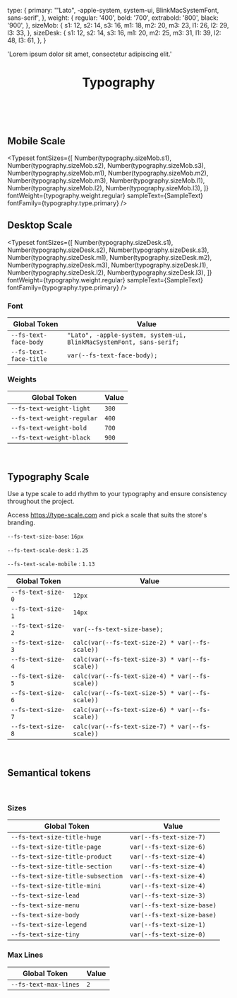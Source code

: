 
<Meta title="Fundamentals/Typography" />

  type: {
    primary: '"Lato", -apple-system, system-ui, BlinkMacSystemFont, sans-serif',
  },
  weight: {
    regular: '400',
    bold: '700',
    extrabold: '800',
    black: '900',
  },
  sizeMob: {
    s1: 12,
    s2: 14,
    s3: 16,
    m1: 18,
    m2: 20,
    m3: 23,
    l1: 26,
    l2: 29,
    l3: 33,
  },
  sizeDesk: {
    s1: 12,
    s2: 14,
    s3: 16,
    m1: 20,
    m2: 25,
    m3: 31,
    l1: 39,
    l2: 48,
    l3: 61,
  },
}

  'Lorem ipsum dolor sit amet, consectetur adipiscing elit.'

<header>

# Typography

</header>

<br />

## Mobile Scale

<Typeset
  fontSizes={[
    Number(typography.sizeMob.s1),
    Number(typography.sizeMob.s2),
    Number(typography.sizeMob.s3),
    Number(typography.sizeMob.m1),
    Number(typography.sizeMob.m2),
    Number(typography.sizeMob.m3),
    Number(typography.sizeMob.l1),
    Number(typography.sizeMob.l2),
    Number(typography.sizeMob.l3),
  ]}
  fontWeight={typography.weight.regular}
  sampleText={SampleText}
  fontFamily={typography.type.primary}
/>

## Desktop Scale

<Typeset
  fontSizes={[
    Number(typography.sizeDesk.s1),
    Number(typography.sizeDesk.s2),
    Number(typography.sizeDesk.s3),
    Number(typography.sizeDesk.m1),
    Number(typography.sizeDesk.m2),
    Number(typography.sizeDesk.m3),
    Number(typography.sizeDesk.l1),
    Number(typography.sizeDesk.l2),
    Number(typography.sizeDesk.l3),
  ]}
  fontWeight={typography.weight.regular}
  sampleText={SampleText}
  fontFamily={typography.type.primary}
/>

### Font

| Global Token           | Value                                                               |
| ---------------------- | ------------------------------------------------------------------- |
| `--fs-text-face-body`  | `"Lato", -apple-system, system-ui, BlinkMacSystemFont, sans-serif;` |
| `--fs-text-face-title` | `var(--fs-text-face-body);`                                         |

### Weights

| Global Token               | Value |
| -------------------------- | ----- |
| `--fs-text-weight-light`   | `300` |
| `--fs-text-weight-regular` | `400` |
| `--fs-text-weight-bold`    | `700` |
| `--fs-text-weight-black`   | `900` |

<br />

## Typography Scale

Use a type scale to add rhythm to your typography and ensure consistency throughout the project.

Access https://type-scale.com and pick a scale that suits the store's branding.

`--fs-text-size-base`: `16px`

`--fs-text-scale-desk` : `1.25`

`--fs-text-scale-mobile` : `1.13`

| Global Token       | Value                                           |
| ------------------ | ----------------------------------------------- |
| `--fs-text-size-0` | `12px`                                          |
| `--fs-text-size-1` | `14px`                                          |
| `--fs-text-size-2` | `var(--fs-text-size-base); `                    |
| `--fs-text-size-3` | `calc(var(--fs-text-size-2) * var(--fs-scale))` |
| `--fs-text-size-4` | `calc(var(--fs-text-size-3) * var(--fs-scale))` |
| `--fs-text-size-5` | `calc(var(--fs-text-size-4) * var(--fs-scale))` |
| `--fs-text-size-6` | `calc(var(--fs-text-size-5) * var(--fs-scale))` |
| `--fs-text-size-7` | `calc(var(--fs-text-size-6) * var(--fs-scale))` |
| `--fs-text-size-8` | `calc(var(--fs-text-size-7) * var(--fs-scale))` |

<br />

## Semantical tokens

<br />

### Sizes

| Global Token                      | Value                      |
| --------------------------------- | -------------------------- |
| `--fs-text-size-title-huge`       | `var(--fs-text-size-7)`    |
| `--fs-text-size-title-page`       | `var(--fs-text-size-6)`    |
| `--fs-text-size-title-product`    | `var(--fs-text-size-4)`    |
| `--fs-text-size-title-section`    | `var(--fs-text-size-4)`    |
| `--fs-text-size-title-subsection` | `var(--fs-text-size-4)`    |
| `--fs-text-size-title-mini`       | `var(--fs-text-size-4)`    |
| `--fs-text-size-lead`             | `var(--fs-text-size-3)`    |
| `--fs-text-size-menu`             | `var(--fs-text-size-base)` |
| `--fs-text-size-body`             | `var(--fs-text-size-base)` |
| `--fs-text-size-legend`           | `var(--fs-text-size-1)`    |
| `--fs-text-size-tiny`             | `var(--fs-text-size-0)`    |

### Max Lines

| Global Token          | Value |
| --------------------- | ----- |
| `--fs-text-max-lines` | `2`   |
